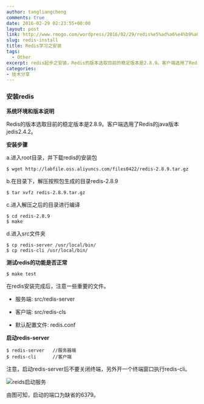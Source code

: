 ```yaml
---
author: tangliangcheng
comments: true
date: 2016-02-29 02:23:55+00:00
layout: post
link: http://www.rmogo.com/wordpress/2016/02/29/redis%e5%ad%a6%e4%b9%a0%e4%b9%8b%e5%ae%89%e8%a3%85/
slug: redis-install
title: Redis学习之安装
tags:
  - Other
excerpt: redis起步之安装，Redis的版本选取目前的稳定版本是2.8.9。客户端选用了Redis的java版本jedis2.4.2.
categories:
- 技术分享
---
```


### 安装redis


**系统环境和版本说明**

Redis的版本选取目前的稳定版本是2.8.9。客户端选用了Redis的java版本jedis2.4.2。

**安装步骤**

a.进入root目录，并下载redis的安装包

```
$ wget http://labfile.oss.aliyuncs.com/files0422/redis-2.8.9.tar.gz
```

b.在目录下，解压按照包生成的目录redis-2.8.9

```
$ tar xvfz redis-2.8.9.tar.gz   
```

c.进入解压之后的目录进行编译

```
$ cd redis-2.8.9
$ make
```

d.进入src文件夹

```
$ cp redis-server /usr/local/bin/
$ cp redis-cli /usr/local/bin/
```

**测试redis的功能是否正常**

```
$ make test
```

在redis安装完成后，注意一些重要的文件。


  * 服务端: src/redis-server

	
  * 客户端: src/redis-cls

	
  * 默认配置文件: redis.conf


**启动redis-server**

```
$ redis-server   //服务器端
$ redis-cli      //客户端
```

注意，启动redis-server后不要关闭终端，另外开一个终端窗口执行redis-cli。

![reids启动服务](./redis-serve.png)

由图可知，启动的端口为缺省的6379。
